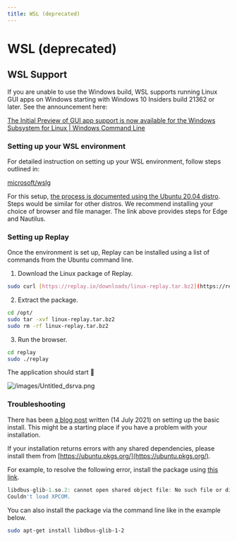 ```yaml
---
title: WSL (deprecated)
---
```

# WSL (deprecated)

## WSL Support

If you are unable to use the Windows build, WSL supports running Linux GUI apps on Windows starting with Windows 10 Insiders build 21362 or later. See the announcement here:

[The Initial Preview of GUI app support is now available for the Windows Subsystem for Linux | Windows Command Line](https://devblogs.microsoft.com/commandline/the-initial-preview-of-gui-app-support-is-now-available-for-the-windows-subsystem-for-linux-2/)

### Setting up your WSL environment

For detailed instruction on setting up your WSL environment, follow steps outlined in: 

[microsoft/wslg](https://github.com/microsoft/wslg#welcome-to-wslg)

For this setup, [the process is documented using the Ubuntu 20.04 distro](https://docs.microsoft.com/en-us/windows/wsl/install-manual#downloading-distros-via-the-command-line). Steps would be similar for other distros. We recommend installing your choice of browser and file manager. The link above provides steps for Edge and Nautilus.

### **Setting up Replay**

Once the environment is set up, Replay can be installed using a list of commands from the Ubuntu command line.

1. Download the Linux package of Replay.

```bash
sudo curl [https://replay.io/downloads/linux-replay.tar.bz2](https://replay.io/downloads/linux-replay.tar.bz2) -L -o /opt/linux-replay.tar.bz2
```

2. Extract the package.

```bash
cd /opt/
sudo tar -xvf linux-replay.tar.bz2
sudo rm -rf linux-replay.tar.bz2
```

3. Run the browser.

```bash
cd replay
sudo ./replay
```

The application should start 🎉

![/images/Untitled_dsrva.png](/images/Untitled_dsrva.png)

### **Troubleshooting**

There has been [a blog post](https://dev.to/arleneandrews/getting-to-explore-wsl2-3jlk) written (14 July 2021) on setting up the basic install. This might be a starting place if you have a problem with your installation.

If your installation returns errors with any shared dependencies, please install them from [https://ubuntu.pkgs.org/](https://ubuntu.pkgs.org/).

For example, to resolve the following error, install the package using [this link](https://ubuntu.pkgs.org/20.04/ubuntu-main-amd64/libdbus-glib-1-2_0.110-5fakssync1_amd64.deb.html).

```jsx
libdbus-glib-1.so.2: cannot open shared object file: No such file or directory
Couldn't load XPCOM.
```

You can also install the package via the command line like in the example below.

```bash
sudo apt-get install libdbus-glib-1-2
```